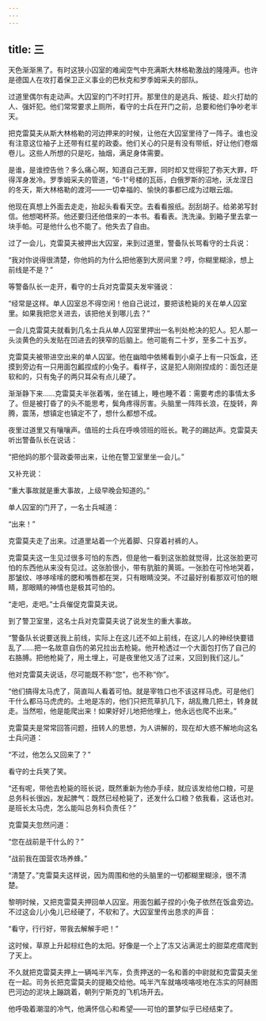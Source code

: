 ```yaml
---
---
---
```

title: 三
---



天色渐渐黑了。有时这狭小囚室的难闻空气中充满斯大林格勒激战的隆隆声。也许是德国人在攻打着保卫正义事业的巴秋克和罗季姆采夫的部队。

过道里偶尔有走动声。大囚室的门不时打开。那里住的是逃兵、叛徒、趁火打劫的人、强奸犯。他们常常要求上厕所，看守的士兵在开门之前，总要和他们争吵老半天。

把克雷莫夫从斯大林格勒的河边押来的时候，让他在大囚室里待了一阵子。谁也没有注意这位袖子上还带有红星的政委。他们关心的只是有没有带纸，好让他们卷烟卷儿。这些人所想的只是吃，抽烟，满足身体需要。

是谁，是谁控告他？多么痛心啊，知道自己无罪，同时却又觉得犯了弥天大罪，吓得浑身发冷。罗季姆采夫的管道，“6-1”号楼的瓦砾，白俄罗斯的沼地，沃龙涅日的冬天，斯大林格勒的渡河——一切幸福的、愉快的事都已成为过眼云烟。

他现在真想上外面去走走，抬起头看看天空。去看看报纸。刮刮胡子。给弟弟写封信。他想喝杯茶。他还要归还他借来的一本书。看看表。洗洗澡。到箱子里去拿一块手帕。可是他什么也不能了。他失去了自由。

过了一会儿，克雷莫夫被押出大囚室，来到过道里，警备队长骂看守的士兵说：

“我对你说得很清楚，你他妈的为什么把他塞到大房间里？哼，你糊里糊涂，想上前线是不是？”

等警备队长一走开，看守的士兵对克雷莫夫发牢骚说：

“经常是这样。单人囚室总不得空闲！他自己说过，要把该枪毙的关在单人囚室里。如果我把您关进去，该把他关到哪儿去？”

一会儿克雷莫夫就看到几名士兵从单人囚室里押出一名判处枪决的犯人。犯人那一头淡黄色的头发贴在凹进去的狭窄的后脑上。他可能有二十岁，至多二十五岁。

克雷莫夫被带进空出来的单人囚室。他在幽暗中依稀看到小桌子上有一只饭盒，还摸到旁边有一只用面包瓤捏成的小兔子。看样子，这是犯人刚刚捏成的：面包还是软和的，只有兔子的两只耳朵有点儿硬了。

渐渐静下来……克雷莫夫半张着嘴，坐在铺上，睡也睡不着：需要考虑的事情太多了。但是被打昏了的头不能思考，鬓角疼得厉害。头脑里一阵阵长浪，在旋转，奔腾，震荡，想镇定也镇定不了，想什么都想不成。

夜里过道里又有嚷嚷声。值班的士兵在呼唤领班的班长。靴子的踢跶声。克雷莫夫听出警备队长在说话：

“把他妈的那个营政委带出来，让他在警卫室里坐一会儿。”

又补充说：

“重大事故就是重大事故，上级早晚会知道的。”

单人囚室的门开了，一名士兵喊道：

“出来！”

克雷莫夫走了出来。过道里站着一个光着脚、只穿着衬裤的人。

克雷莫夫这一生见过很多可怕的东西，但是他一看到这张脸就觉得，比这张脸更可怕的东西他从来没有见过。这张脸很小，带有肮脏的黄斑。一张脸在可怜地哭着，那皱纹、哆哆嗦嗦的腮和嘴唇都在哭，只有眼睛没哭。不过最好别看那双可怕的眼睛，那眼睛的神情也是极其可怕的。

“走吧，走吧。”士兵催促克雷莫夫说。

到了警卫室里，这名士兵对克雷莫夫说了说发生的重大事故。

“警备队长说要送我上前线，实际上在这儿还不如上前线，在这儿人的神经快要错乱了……把一名故意自伤的弟兄拉出去枪毙。他开枪透过一个大面包打伤了自己的右胳膊。把他枪毙了，用土埋上，可是夜里他又活了过来，又回到我们这儿。”

他对克雷莫夫说话，尽可能既不称“您”，也不称“你”。

“他们搞得太马虎了，简直叫人看着可怕。就是宰牲口也不该这样马虎。可是他们干什么都马马虎虎的。土地是冻的，他们只把荒草扒几下，胡乱撒几把土，转身就走。当然啦，他是能爬出来！如果好好儿地把他埋上，他永远也爬不出来。”

克雷莫夫是常常回答问题，扭转人的思想，为人讲解的，现在却大惑不解地向这名士兵问道：

“不过，他怎么又回来了？”

看守的士兵笑了笑。

“还有呢，带他去枪毙的班长说，既然重新为他办手续，就应该发给他口粮，可是总务科长很凶，发起脾气：既然已经枪毙了，还发什么口粮？依我看，这话也对。是班长太马虎，怎么能叫总务科负责任？”

克雷莫夫忽然问道：

“您在战前是干什么的？”

“战前我在国营农场养蜂。”

“清楚了。”克雷莫夫这样说，因为周围和他的头脑里的一切都糊里糊涂，很不清楚。

黎明时候，又把克雷莫夫押回单人囚室。用面包瓤子捏的小兔子依然在饭盒旁边。不过这会儿小兔儿已经硬了，不软和了。大囚室里传出恳求的声音：

“看守，行行好，带我去解解手吧！”

这时候，草原上升起棕红色的太阳。好像是一个上了冻又沾满泥土的甜菜疙瘩爬到了天上。

不久就把克雷莫夫押上一辆吨半汽车，负责押送的一名和善的中尉就和克雷莫夫坐在一起。司务长把克雷莫夫的提箱交给他。吨半汽车就咯吱咯吱地在冻实的阿赫图巴河边的泥块上蹦跳着，朝列宁斯克的飞机场开去。

他呼吸着潮湿的冷气，他满怀信心和希望——可怕的噩梦似乎已经结束了。